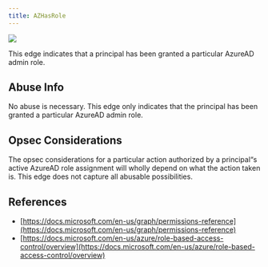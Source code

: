 ---
title: AZHasRole
---

<Frame>
  <img src="/assets/image-2-1.png"/>
</Frame>


This edge indicates that a principal has been granted a particular AzureAD admin role.

## Abuse Info

No abuse is necessary. This edge only indicates that the principal has been granted a particular AzureAD admin role.

## Opsec Considerations

The opsec considerations for a particular action authorized by a principal&ldquo;s active AzureAD role assignment will wholly depend on what the action taken is. This edge does not capture all abusable possibilities.

## References
* [https://docs.microsoft.com/en-us/graph/permissions-reference](https://docs.microsoft.com/en-us/graph/permissions-reference)
* [https://docs.microsoft.com/en-us/azure/role-based-access-control/overview](https://docs.microsoft.com/en-us/azure/role-based-access-control/overview)
